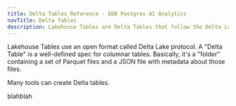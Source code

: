```yaml
---
title: Delta Tables Reference - EDB Postgres AI Analytics
navTitle: Delta Tables
description: Lakehouse Tables are Delta Tables that follow the Delta Lake protocol.
---
```


Lakehouse Tables use an open format called Delta Lake protocol. A "Delta Table" is a well-defined spec for columnar tables. Basically, it's a "folder" containing a set of Parquet files and a JSON file with metadata about those files.

Many tools can create Delta tables. 

blahblah
